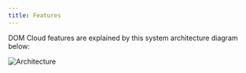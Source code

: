 ```yaml
---
title: Features
---
```


DOM Cloud features are explained by this system architecture diagram below:

![Architecture](/assets/images/architecture.svg)

